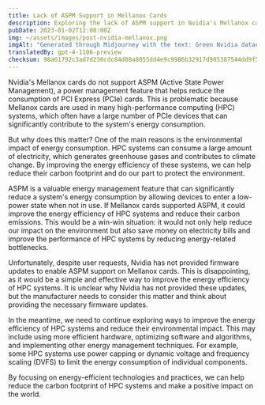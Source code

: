 ```yaml
---
title: Lack of ASPM Support in Mellanox Cards
description: Exploring the lack of ASPM support in Nvidia's Mellanox cards and its impact on the energy efficiency of high-performance computing systems.
pubDate: 2023-01-02T12:00:00Z
img: ~/assets/images/post-nvidia-mellanox.png
imgAlt: "Generated through Midjourney with the text: Green Nvidia datacenter inside a glass biosphere emitting gray gas, impactful, colorful, realistic, canon lens, high detail --v 4 --ar 3:2"
translatedBy: gpt-4-1106-preview
checksum: 98a61792c3ad7d236cdc84d08a8055dd4e9c9986b32917d905387544dd9f5de9
---
```


Nvidia's Mellanox cards do not support ASPM (Active State Power Management), a power management feature that helps reduce the consumption of PCI Express (PCIe) cards. This is problematic because Mellanox cards are used in many high-performance computing (HPC) systems, which often have a large number of PCIe devices that can significantly contribute to the system's energy consumption.

But why does this matter? One of the main reasons is the environmental impact of energy consumption. HPC systems can consume a large amount of electricity, which generates greenhouse gases and contributes to climate change. By improving the energy efficiency of these systems, we can help reduce their carbon footprint and do our part to protect the environment.

ASPM is a valuable energy management feature that can significantly reduce a system's energy consumption by allowing devices to enter a low-power state when not in use. If Mellanox cards supported ASPM, it could improve the energy efficiency of HPC systems and reduce their carbon emissions. This would be a win-win situation: it would not only help reduce our impact on the environment but also save money on electricity bills and improve the performance of HPC systems by reducing energy-related bottlenecks.

Unfortunately, despite user requests, Nvidia has not provided firmware updates to enable ASPM support on Mellanox cards. This is disappointing, as it would be a simple and effective way to improve the energy efficiency of HPC systems. It is unclear why Nvidia has not provided these updates, but the manufacturer needs to consider this matter and think about providing the necessary firmware updates.

In the meantime, we need to continue exploring ways to improve the energy efficiency of HPC systems and reduce their environmental impact. This may include using more efficient hardware, optimizing software and algorithms, and implementing other energy management techniques. For example, some HPC systems use power capping or dynamic voltage and frequency scaling (DVFS) to limit the energy consumption of individual components.

By focusing on energy-efficient technologies and practices, we can help reduce the carbon footprint of HPC systems and make a positive impact on the world.
